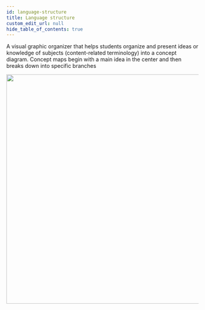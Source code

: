 ```yaml
---
id: language-structure
title: Language structure
custom_edit_url: null
hide_table_of_contents: true
---
```


A visual graphic organizer that helps students organize and present ideas or knowledge of subjects (content-related terminology) into a concept diagram. Concept maps begin with a main idea in the center and then breaks down into specific branches

<img src={conceptmap} width="600"/>